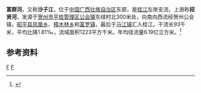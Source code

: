 {{Infobox River
  | river_name      = 富群河
  | image_name      =
  | image_size      = 
  | caption         = 
  | origin          = [[广西壮族自治区|广西壮族自治区]][[贺州市|贺州市]][[平桂管理区|平桂管理区]][[公会镇_(贺州市)|公会镇]]东绿村北
  | mouth           = 广西壮族自治区[[昭平县|昭平县]][[马江镇_(昭平县)|马江镇]][[桂江|桂江]]
  | basin_countries = 广西贺州市、昭平县
  | length          = 93 km
  | elevation       = 
  | mouth_elevation = 
  | discharge       = 
  | watershed       = 1223 km<sup>2</sup>
}}
'''富群河'''，又称'''沙子江'''，位于[[中国|中国]][[广西壮族自治区|广西壮族自治区]]东部，是[[桂江|桂江]]左岸支流，上游称'''招贤河'''，发源于[[贺州市|贺州市]][[平桂管理区|平桂管理区]][[公会镇_(贺州市)|公会镇]]东绿村北300米处，向南向西流经贺州公会镇，[[昭平县|昭平县]][[凤凰乡_(昭平县)|凤凰乡]]、[[樟木林乡|樟木林乡]]和[[富罗镇|富罗镇]]，最后于[[马江镇_(昭平县)|马江镇]]汇入桂江。干流长93千米，平均比降1.81‰，流域面积1223平方千米。年均径流量6.19亿立方米。<ref name="中国河湖大典">{{cite book zh |author=《[[中国河湖大典|中国河湖大典]]》编纂委员会 |title=《中国河湖大典·珠江卷》 |format=M |edition=1 |location=北京 |publisher=中国水利水电出版社 |date=2013年1月 |pages=200页 |id= ISBN 978-7-5170-0561-2}}</ref>

==参考资料==
{{reflist}}

[[Category:桂江水系|F]]
[[Category:广西河流|F]]